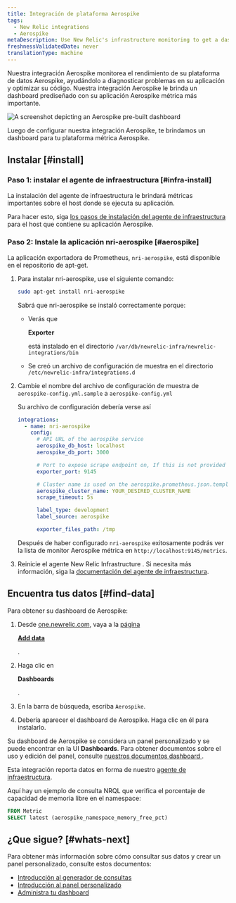 ```yaml
---
title: Integración de plataforma Aerospike
tags:
  - New Relic integrations
  - Aerospike
metaDescription: Use New Relic's infrastructure monitoring to get a dashboard with metrics from your Aerospike platform.
freshnessValidatedDate: never
translationType: machine
---
```



Nuestra integración Aerospike monitorea el rendimiento de su plataforma de datos Aerospike, ayudándolo a diagnosticar problemas en su aplicación y optimizar su código. Nuestra integración Aerospike le brinda un dashboard prediseñado con su aplicación Aerospike métrica más importante.

<img
  title="aerospike dashboard"
  alt="A screenshot depicting an Aerospike pre-built dashboard"
  src={infrastructureAerospikeDashboard}
/>

<figcaption>
  Luego de configurar nuestra integración Aerospike, te brindamos un dashboard para tu plataforma métrica Aerospike.
</figcaption>

## Instalar [#install]

### Paso 1: instalar el agente de infraestructura [#infra-install]

La instalación del agente de infraestructura le brindará métricas importantes sobre el host donde se ejecuta su aplicación.

Para hacer esto, siga [los pasos de instalación del agente de infraestructura](/docs/infrastructure/install-infrastructure-agent/get-started/install-infrastructure-agent) para el host que contiene su aplicación Aerospike.

### Paso 2: Instale la aplicación nri-aerospike [#aerospike]

La aplicación exportadora de Prometheus, `nri-aerospike`, está disponible en el repositorio de apt-get.

1. Para instalar nri-aerospike, use el siguiente comando:

   ```bash
   sudo apt-get install nri-aerospike
   ```

   Sabrá que nri-aerospike se instaló correctamente porque:

   * Verás que

     <DoNotTranslate>**Exporter**</DoNotTranslate>

     está instalado en el directorio `/var/db/newrelic-infra/newrelic-integrations/bin`

   * Se creó un archivo de configuración de muestra en el directorio `/etc/newrelic-infra/integrations.d`

2. Cambie el nombre del archivo de configuración de muestra de `aerospike-config.yml.sample` a `aerospike-config.yml`

   Su archivo de configuración debería verse así

   ```yml
   integrations:
     - name: nri-aerospike
       config:
         # API URL of the aerospike service
         aerospike_db_host: localhost
         aerospike_db_port: 3000

         # Port to expose scrape endpoint on, If this is not provided a random port will be used to launch the exporter
         exporter_port: 9145

         # Cluster name is used on the aerospike.prometheus.json.template - all the metrics captured by nri-prometheus will be categorized under this cluster name
         aerospike_cluster_name: YOUR_DESIRED_CLUSTER_NAME
         scrape_timeout: 5s

         label_type: development
         label_source: aerospike

         exporter_files_path: /tmp
   ```

   Después de haber configurado `nri-aerospike` exitosamente podrás ver la lista de monitor Aerospike métrica en `http://localhost:9145/metrics`.

3. Reinicie el agente New Relic Infrastructure . Si necesita más información, siga la [documentación del agente de infraestructura](/docs/infrastructure/install-infrastructure-agent/manage-your-agent/start-stop-restart-infrastructure-agent/).

## Encuentra tus datos [#find-data]

Para obtener su dashboard de Aerospike:

1. Desde [one.newrelic.com](https://one.newrelic.com), vaya a la [página](https://one.newrelic.com/marketplace)

   <DoNotTranslate>[**Add data**](https://one.newrelic.com/marketplace)</DoNotTranslate>

   [ ](https://one.newrelic.com/marketplace).

2. Haga clic en

   <DoNotTranslate>**Dashboards**</DoNotTranslate>

   .

3. En la barra de búsqueda, escriba `Aerospike`.

4. Debería aparecer el dashboard de Aerospike. Haga clic en él para instalarlo.

Su dashboard de Aerospike se considera un panel personalizado y se puede encontrar en la UI <DoNotTranslate>**Dashboards**</DoNotTranslate>. Para obtener documentos sobre el uso y edición del panel, consulte [nuestros documentos dashboard ](/docs/query-your-data/explore-query-data/dashboards/introduction-dashboards).

Esta integración reporta datos en forma de nuestro [agente de infraestructura](/docs/infrastructure/manage-your-data/data-instrumentation/default-infrastructure-monitoring-data/#infrastructure-events).

Aquí hay un ejemplo de consulta NRQL que verifica el porcentaje de capacidad de memoria libre en el namespace:

```sql
FROM Metric 
SELECT latest (aerospike_namespace_memory_free_pct)
```

## ¿Que sigue? [#whats-next]

Para obtener más información sobre cómo consultar sus datos y crear un panel personalizado, consulte estos documentos:

* [Introducción al generador de consultas](/docs/query-your-data/explore-query-data/query-builder/introduction-query-builder)
* [Introducción al panel personalizado](/docs/query-your-data/explore-query-data/dashboards/introduction-dashboards)
* [Administra tu dashboard](/docs/query-your-data/explore-query-data/dashboards/manage-your-dashboard)